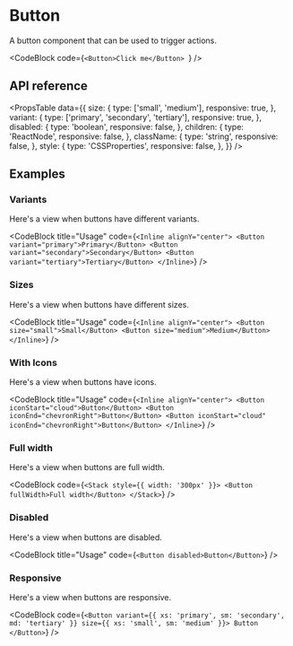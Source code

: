 
# Button

A button component that can be used to trigger actions.

<Story id="button--primary" />

<CodeBlock
  code={`<Button>Click me</Button>
`}
/>

## API reference

<PropsTable
  data={{
    size: {
      type: ['small', 'medium'],
      responsive: true,
    },
    variant: {
      type: ['primary', 'secondary', 'tertiary'],
      responsive: true,
    },
    disabled: {
      type: 'boolean',
      responsive: false,
    },
    children: {
      type: 'ReactNode',
      responsive: false,
    },
    className: {
      type: 'string',
      responsive: false,
    },
    style: {
      type: 'CSSProperties',
      responsive: false,
    },
  }}
/>

## Examples

### Variants

Here's a view when buttons have different variants.

<Story id="button--variants" />

<CodeBlock
  title="Usage"
  code={`<Inline alignY="center">
    <Button variant="primary">Primary</Button>
    <Button variant="secondary">Secondary</Button>
    <Button variant="tertiary">Tertiary</Button>
</Inline>`}
/>

### Sizes

Here's a view when buttons have different sizes.

<Story id="button--sizes" />

<CodeBlock
  title="Usage"
  code={`<Inline alignY="center">
    <Button size="small">Small</Button>
    <Button size="medium">Medium</Button>
</Inline>`}
/>

### With Icons

Here's a view when buttons have icons.

<Story id="button--with-icons" />

<CodeBlock
  title="Usage"
  code={`<Inline alignY="center">
    <Button iconStart="cloud">Button</Button>
    <Button iconEnd="chevronRight">Button</Button>
    <Button iconStart="cloud" iconEnd="chevronRight">Button</Button>
</Inline>`}
/>

### Full width

Here's a view when buttons are full width.

<Story id="button--full-width" />

<CodeBlock
  code={`<Stack style={{ width: '300px' }}>
    <Button fullWidth>Full width</Button>
</Stack>`}
/>

### Disabled

Here's a view when buttons are disabled.

<Story id="button--disabled" />

<CodeBlock title="Usage" code={`<Button disabled>Button</Button>`} />

### Responsive

Here's a view when buttons are responsive.

<Story id="button--responsive" />

<CodeBlock
  code={`<Button
    variant={{ xs: 'primary', sm: 'secondary', md: 'tertiary' }}
    size={{ xs: 'small', sm: 'medium' }}>
    Button
</Button>`}
/>

